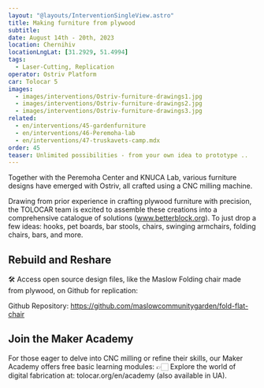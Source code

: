 ```yaml
---
layout: "@layouts/InterventionSingleView.astro"
title: Making furniture from plywood 
subtitle:
date: August 14th - 20th, 2023
location: Chernihiv
locationLngLat: [31.2929, 51.4994] 
tags: 
  - Laser-Cutting, Replication
operator: Ostriv Platform
car: Tolocar 5
images:
  - images/interventions/Ostriv-furniture-drawings1.jpg  
  - images/interventions/Ostriv-furniture-drawings2.jpg
  - images/interventions/Ostriv-furniture-drawings3.jpg 
related:
  - en/interventions/45-gardenfurniture
  - en/interventions/46-Peremoha-lab
  - en/interventions/47-truskavets-camp.mdx
order: 45
teaser: Unlimited possibilities - from your own idea to prototype ..
---
```

Together with the Peremoha Center and KNUCA Lab, various furniture designs have emerged with Ostriv, all crafted using a CNC milling machine.

Drawing from prior experience in crafting plywood furniture with precision, the TOLOCAR team is excited to assemble these creations into a comprehensive catalogue of solutions (www.betterblock.org). To just drop a few ideas: hooks, pet boards, bar stools, chairs, swinging armchairs, folding chairs, bars, and more.

## Rebuild and Reshare 

🛠️ Access open source design files, like the Maslow Folding chair made from plywood, on Github for replication:

Github Repository: https://github.com/maslowcommunitygarden/fold-flat-chair

## Join the Maker Academy

For those eager to delve into CNC milling or refine their skills, our Maker Academy offers free basic learning modules:
👉🏻 Explore the world of digital fabrication at: tolocar.org/en/academy (also available in UA).
